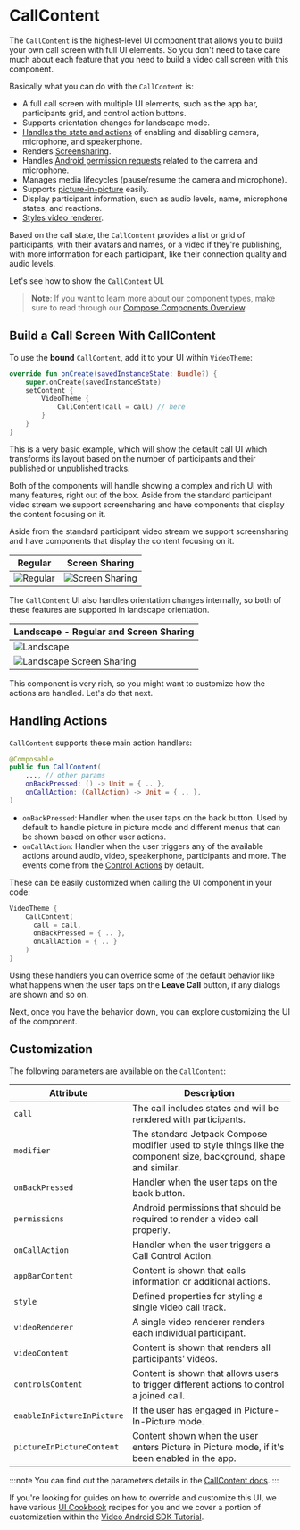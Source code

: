 # CallContent

The `CallContent` is the highest-level UI component that allows you to build your own call screen with full UI elements. So you don't need to take care much about each feature that you need to build a video call screen with this component.

Basically what you can do with the `CallContent` is:

- A full call screen with multiple UI elements, such as the app bar, participants grid, and control action buttons.
- Supports orientation changes for landscape mode.
- [Handles the state and actions](03-call-controls.mdx) of enabling and disabling camera, microphone, and speakerphone.
- Renders [Screensharing](05-screen-share-content.mdx).
- Handles [Android permission requests](../../05-ui-cookbook/08-permission-requests.mdx) related to the camera and microphone.
- Manages media lifecycles (pause/resume the camera and microphone).
- Supports [picture-in-picture](../../06-advanced/03-enable-picture-in-picture.mdx) easily.
- Display participant information, such as audio levels, name, microphone states, and reactions.
- [Styles video renderer](../../05-ui-cookbook/04-video-renderer.mdx).

Based on the call state, the `CallContent` provides a list or grid of participants, with their avatars and names, or a video if they're publishing, with more information for each participant, like their connection quality and audio levels.

Let's see how to show the `CallContent` UI.

> **Note**: If you want to learn more about our component types, make sure to read through our [Compose Components Overview](../01-overview.mdx).

## Build a Call Screen With CallContent

To use the **bound** `CallContent`, add it to your UI within `VideoTheme`:

```kotlin
override fun onCreate(savedInstanceState: Bundle?) {
    super.onCreate(savedInstanceState)
    setContent {
        VideoTheme {
            CallContent(call = call) // here
        }
    }
}
```

This is a very basic example, which will show the default call UI which transforms its layout based on the number of participants and their published or unpublished tracks.

Both of the components will handle showing a complex and rich UI with many features, right out of the box. Aside from the standard participant video stream we support screensharing and have components that display the content focusing on it. 

Aside from the standard participant video stream we support screensharing and have components that display the content focusing on it.

| Regular | Screen Sharing                                               |
| ------- | ------------------------------------------------------------ |
| ![Regular](../../assets/compose_call_content_regular.png) | ![Screen Sharing](../../assets/compose_screensharing.png) |

The `CallContent` UI also handles orientation changes internally, so both of these features are supported in landscape orientation.

| Landscape - Regular and Screen Sharing                       |
| ------------------------------------------------------------ |
| ![Landscape](../../assets/compose_call_landscape.png) |
| ![Landscape Screen Sharing](../../assets/compose_screensharing_landscape.png) |

This component is very rich, so you might want to customize how the actions are handled. Let's do that next.

## Handling Actions

`CallContent` supports these main action handlers:

```kotlin
@Composable
public fun CallContent(
    ..., // other params
    onBackPressed: () -> Unit = { .. },
    onCallAction: (CallAction) -> Unit = { .. },
)
```

* `onBackPressed`: Handler when the user taps on the back button. Used by default to handle picture in picture mode and different menus that can be shown based on other user actions.
* `onCallAction`: Handler when the user triggers any of the available actions around audio, video, speakerphone, participants and more. The events come from the [Control Actions](03-call-controls.mdx) by default.

These can be easily customized when calling the UI component in your code:

```kotlin
VideoTheme {
    CallContent(
      call = call,
      onBackPressed = { .. },
      onCallAction = { .. }
    )
}
```

Using these handlers you can override some of the default behavior like what happens when the user taps on the **Leave Call** button, if any dialogs are shown and so on.

Next, once you have the behavior down, you can explore customizing the UI of the component.

## Customization

The following parameters are available on the `CallContent`:

| Attribute | Description |
| --- | --- |
| `call` | The call includes states and will be rendered with participants. |
| `modifier` | The standard Jetpack Compose modifier used to style things like the component size, background, shape and similar. |
| `onBackPressed` | Handler when the user taps on the back button. |
| `permissions` | Android permissions that should be required to render a video call properly. |
| `onCallAction` | Handler when the user triggers a Call Control Action. |
| `appBarContent` | Content is shown that calls information or additional actions. |
| `style` | Defined properties for styling a single video call track. |
| `videoRenderer` | A single video renderer renders each individual participant. |
| `videoContent` | Content is shown that renders all participants' videos. |
| `controlsContent` | Content is shown that allows users to trigger different actions to control a joined call. |
| `enableInPictureInPicture` | If the user has engaged in Picture-In-Picture mode. |
| `pictureInPictureContent` | Content shown when the user enters Picture in Picture mode, if it's been enabled in the app. |

:::note
You can find out the parameters details in the [CallContent docs](https://getstream.github.io/stream-video-android/stream-video-android-ui-compose/io.getstream.video.android.compose.ui.components.call.activecall/-call-content.html).
:::

If you're looking for guides on how to override and customize this UI, we have various [UI Cookbook](../../05-ui-cookbook/01-overview.mdx) recipes for you and we cover a portion of customization within the [Video Android SDK Tutorial](https://getstream.io/video/sdk/android/tutorial/video-calling/).
